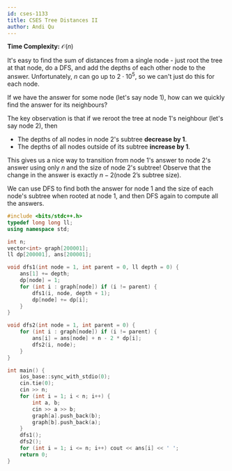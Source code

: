 ```yaml
---
id: cses-1133
title: CSES Tree Distances II
author: Andi Qu
---
```


**Time Complexity:** $\mathcal O(n)$

It's easy to find the sum of distances from a single node - just root the tree at that node, do a DFS, and add the depths of each other node to the answer. Unfortunately, $n$ can go up to $2 \cdot 10^5$, so we can't just do this for each node.

If we have the answer for some node (let's say node 1), how can we quickly find the answer for its neighbours?

The key observation is that if we reroot the tree at node 1's neighbour (let's say node 2), then
- The depths of all nodes in node 2's subtree **decrease by 1**.
- The depths of all nodes outside of its subtree **increase by 1**.

This gives us a nice way to transition from node 1's answer to node 2's answer using only $n$ and the size of node 2's subtree! Observe that the change in the answer is exactly $n - 2(\text{node 2's subtree size})$.

We can use DFS to find both the answer for node 1 and the size of each node's subtree when rooted at node 1, and then DFS again to compute all the answers.

```cpp
#include <bits/stdc++.h>
typedef long long ll;
using namespace std;

int n;
vector<int> graph[200001];
ll dp[200001], ans[200001];

void dfs1(int node = 1, int parent = 0, ll depth = 0) {
    ans[1] += depth;
    dp[node] = 1;
    for (int i : graph[node]) if (i != parent) {
        dfs1(i, node, depth + 1);
        dp[node] += dp[i];
    }
}

void dfs2(int node = 1, int parent = 0) {
    for (int i : graph[node]) if (i != parent) {
        ans[i] = ans[node] + n - 2 * dp[i];
        dfs2(i, node);
    }
}

int main() {
    ios_base::sync_with_stdio(0);
    cin.tie(0);
    cin >> n;
    for (int i = 1; i < n; i++) {
        int a, b;
        cin >> a >> b;
        graph[a].push_back(b);
        graph[b].push_back(a);
    }
    dfs1();
    dfs2();
    for (int i = 1; i <= n; i++) cout << ans[i] << ' ';
    return 0;
}
```